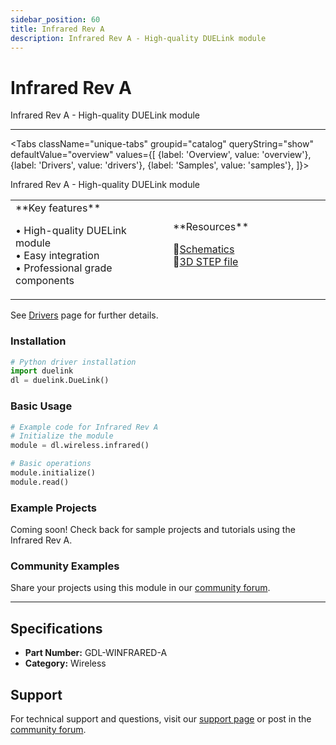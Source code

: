 ```yaml
---
sidebar_position: 60
title: Infrared Rev A
description: Infrared Rev A - High-quality DUELink module
---
```



# Infrared Rev A

<ProductImageSelector 
  partNumber="winfrared-a"
  productName="Infrared Rev A"
/>

Infrared Rev A - High-quality DUELink module

---

<Tabs className="unique-tabs" groupid="catalog" queryString="show" defaultValue="overview"
  values={[
    {label: 'Overview', value: 'overview'},
    {label: 'Drivers', value: 'drivers'},
    {label: 'Samples', value: 'samples'},
  ]}>

<TabItem value="overview">

Infrared Rev A - High-quality DUELink module

<table><td width='50%'>
**Key features**

• High-quality DUELink module<br/>
• Easy integration<br/>
• Professional grade components<br/>

</td><td width='50%'>
**Resources**
 
📄[Schematics](/static/sch/winfrared-a.pdf)<br/>
🔩[3D STEP file](/static/3d/WINFRARED-A.step)<br/>

</td></table>

</TabItem>

<TabItem value="drivers">

See [Drivers](../../engine/drivers) page for further details.

### Installation

```python
# Python driver installation
import duelink
dl = duelink.DueLink()
```

### Basic Usage

```python
# Example code for Infrared Rev A
# Initialize the module
module = dl.wireless.infrared()

# Basic operations
module.initialize()
module.read()
```

</TabItem>

<TabItem value="samples">

### Example Projects

Coming soon! Check back for sample projects and tutorials using the Infrared Rev A.

### Community Examples

Share your projects using this module in our [community forum](https://forums.ghielectronics.com).

</TabItem>

</Tabs>

---

## Specifications

- **Part Number:** GDL-WINFRARED-A
- **Category:** Wireless

## Support

For technical support and questions, visit our [support page](../../support) or post in the [community forum](https://forums.ghielectronics.com).

